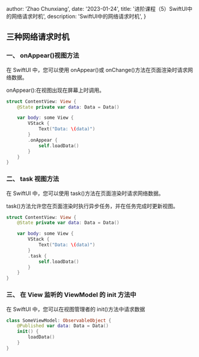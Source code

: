 
  author: 'Zhao Chunxiang',
  date: '2023-01-24',
  title: '进阶课程（5）SwiftUI中的网络请求时机',
  description: 'SwiftUI中的网络请求时机',
}


## **三种网络请求时机**

### **一、 onAppear()视图方法**

在 SwiftUI 中，您可以使用 onAppear()或 onChange()方法在页面渲染时请求网络数据。

onAppear():在视图出现在屏幕上时调用。

```swift
struct ContentView: View {
    @State private var data: Data = Data()

    var body: some View {
        VStack {
            Text("Data: \(data)")
        }
        .onAppear {
            self.loadData()
        }
    }
}
```

### **二、 task 视图方法**

在 SwiftUI 中，您可以使用 task()方法在页面渲染时请求网络数据。

task()方法允许您在页面渲染时执行异步任务，并在任务完成时更新视图。

```swift
struct ContentView: View {
    @State private var data: Data = Data()

    var body: some View {
        VStack {
            Text("Data: \(data)")
        }
        .task {
            self.loadData()
        }
    }
}
```

### **三、 在 View 监听的 ViewModel 的 init 方法中**

在 SwiftUI 中，您可以在视图管理者的 init()方法中请求数据

```swift
class SomeViewModel: ObservableObject {
    @Published var data: Data = Data()
    init() {
        loadData()
    }
}
```


